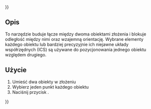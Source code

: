 {{UnfinishedDocu{{#translation:}}}}
<languages/>

{{Docnav/pl
|[[Assembly3_ConstraintPointOnCircle/pl|Punkt na okręgu]]
|[[Assembly3_ConstraintPointPlaneDistance/pl|Odległość punkt płaszczyzna]]
|[[Assembly3_Workbench/pl|środowisko pracy Assembly3]]
|IconL=Assembly_ConstraintPointOnCircle.svg
|IconR=Assembly_ConstraintPointPlaneDistance.svg
|IconC=Assembly3_workbench_icon.svg
}}

{{GuiCommand/pl
|Name=Assembly3 ConstraintPointsDistance
|Name/pl=Assembly3: Wiązanie odległości punktów
|Icon=Assembly_ConstraintPointsDistance.svg
|Workbenches=[[Assembly3_Workbench/pl|Assembly3]]
}}

<span id="Description"></span>
==Opis==

To narzędzie buduje łącze między dwoma obiektami złożenia i blokuje odległość między nimi oraz wzajemną orientację. Wybrane elementy każdego obiektu lub bardziej precyzyjnie ich niejawne układy współrzędnych (ICS) są używane do pozycjonowania jednego obiektu względem drugiego.

<span id="Usage"></span>
==Użycie== 

# Umieść dwa obiekty w złożeniu
# Wybierz jeden punkt każdego obiektu
# Naciśnij przycisk {{Button|[[Image:Assembly_ConstraintPointsDistance.svg|16px]] [[Assembly3_ConstraintPointsDistance/pl|Odległość punktów]]}}.

   
{{Docnav/pl
|[[Assembly3_ConstraintPointOnCircle/pl|Punkt na okręgu]]
|[[Assembly3_ConstraintPointPlaneDistance/pl|Odległość punkt płaszczyzna]]
|[[Assembly3_Workbench/pl|środowisko pracy Assembly3]]
|IconL=Assembly_ConstraintPointOnCircle.svg
|IconR=Assembly_ConstraintPointPlaneDistance.svg
|IconC=Assembly3_workbench_icon.svg
}}

{{Userdocnavi{{#translation:}}}}
